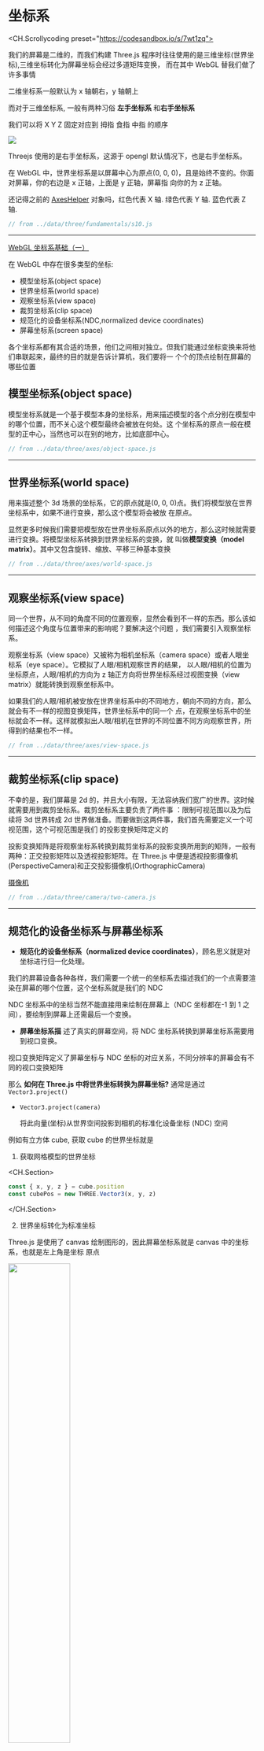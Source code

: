 # 坐标系

<CH.Scrollycoding preset="https://codesandbox.io/s/7wt1zq">

我们的屏幕是二维的，而我们构建 Three.js 程序时往往使用的是三维坐标(世界坐标),三维坐标转化为屏幕坐标会经过多道矩阵变换，
而在其中 WebGL 替我们做了许多事情

二维坐标系一般默认为 x 轴朝右，y 轴朝上

而对于三维坐标系, 一般有两种习俗 **左手坐标系** 和**右手坐标系**

我们可以将 X Y Z 固定对应到 拇指 食指 中指 的顺序

![](/assets/axes/left-or-right-handed-coordinate.jpg)

Threejs 使用的是右手坐标系，这源于 opengl 默认情况下，也是右手坐标系。

在 WebGL 中，世界坐标系是以屏幕中心为原点(0, 0, 0)，且是始终不变的。你面对屏幕，你的右边是 x 正轴，上面是 y 正轴，屏幕指
向你的为 z 正轴。

还记得之前的 [AxesHelper](https://threejs.org/docs/index.html?q=axes#api/zh/helpers/AxesHelper) 对象吗，红色代表 X 轴.
绿色代表 Y 轴. 蓝色代表 Z 轴.

```js src/index.js
// from ../data/three/fundamentals/s10.js
```

---

[WebGL 坐标系基础（一）](https://juejin.cn/post/6890795086054260750)

在 WebGL 中存在很多类型的坐标:

- 模型坐标系(object space)
- 世界坐标系(world space)
- 观察坐标系(view space)
- 裁剪坐标系(clip space)
- 规范化的设备坐标系(NDC,normalized device coordinates)
- 屏幕坐标系(screen space)

各个坐标系都有其合适的场景，他们之间相对独立。但我们能通过坐标变换来将他们串联起来，最终的目的就是告诉计算机，我们要将一
个个的顶点绘制在屏幕的哪些位置

## 模型坐标系(object space)

模型坐标系就是一个基于模型本身的坐标系，用来描述模型的各个点分别在模型中的哪个位置，而不关心这个模型最终会被放在何处。这
个坐标系的原点一般在模型的正中心，当然也可以在别的地方，比如底部中心。

```js src/index.js
// from ../data/three/axes/object-space.js
```

---

## 世界坐标系(world space)

用来描述整个 3d 场景的坐标系，它的原点就是(0, 0, 0)点。我们将模型放在世界坐标系中，如果不进行变换，那么这个模型将会被放
在原点。

显然更多时候我们需要把模型放在世界坐标系原点以外的地方，那么这时候就需要进行变换。将模型坐标系转换到世界坐标系的变换，就
叫做**模型变换（model matrix）**。其中又包含旋转、缩放、平移三种基本变换

```js src/index.js
// from ../data/three/axes/world-space.js
```

---

## 观察坐标系(view space)

同一个世界，从不同的角度不同的位置观察，显然会看到不一样的东西。那么该如何描述这个角度与位置带来的影响呢？要解决这个问题
，我们需要引入观察坐标系。

观察坐标系（view space）又被称为相机坐标系（camera space）或者人眼坐标系（eye space）。它模拟了人眼/相机观察世界的结果，
以人眼/相机的位置为坐标原点，人眼/相机的方向为 z 轴正方向将世界坐标系经过视图变换（view matrix）就能转换到观察坐标系中。

如果我们的人眼/相机被安放在世界坐标系中的不同地方，朝向不同的方向，那么就会有不一样的视图变换矩阵，世界坐标系中的同一个
点，在观察坐标系中的坐标就会不一样。这样就模拟出人眼/相机在世界的不同位置不同方向观察世界，所得到的结果也不一样。

```js src/index.js
// from ../data/three/axes/view-space.js
```

---

## 裁剪坐标系(clip space)

不幸的是，我们屏幕是 2d 的，并且大小有限，无法容纳我们宽广的世界。这时候就需要用到裁剪坐标系。裁剪坐标系主要负责了两件事
：限制可视范围以及为后续将 3d 世界转成 2d 世界做准备。而要做到这两件事，我们首先需要定义一个可视范围，这个可视范围是我们
的投影变换矩阵定义的

投影变换矩阵是将观察坐标系转换到裁剪坐标系的投影变换所用到的矩阵，一般有两种：正交投影矩阵以及透视投影矩阵。在 Three.js
中便是透视投影摄像机(PerspectiveCamera)和正交投影摄像机(OrthographicCamera)

[摄像机](./camera)

```js src/index.js
// from ../data/three/camera/two-camera.js
```

---

## 规范化的设备坐标系与屏幕坐标系

- **规范化的设备坐标系（normalized device coordinates）**，顾名思义就是对坐标进行归一化处理。

我们的屏幕设备各种各样，我们需要一个统一的坐标系去描述我们的一个点需要渲染在屏幕的哪个位置，这个坐标系就是我们的 NDC

NDC 坐标系中的坐标当然不能直接用来绘制在屏幕上（NDC 坐标都在-1 到 1 之间），要绘制到屏幕上还需最后一个变换。

- **屏幕坐标系描** 述了真实的屏幕空间，将 NDC 坐标系转换到屏幕坐标系需要用到视口变换。

视口变换矩阵定义了屏幕坐标与 NDC 坐标的对应关系，不同分辨率的屏幕会有不同的视口变换矩阵

那么 **如何在 Three.js 中将世界坐标转换为屏幕坐标?** 通常是通过 `Vector3.project()`

- `Vector3.project(camera)`

  将此向量(坐标)从世界空间投影到相机的标准化设备坐标 (NDC) 空间

例如有立方体 cube, 获取 cube 的世界坐标就是

1. 获取网格模型的世界坐标

<CH.Section>

```js
const { x, y, z } = cube.position
const cubePos = new THREE.Vector3(x, y, z)
```

</CH.Section>

2. 世界坐标转化为标准坐标

Three.js 是使用了 canvas 绘制图形的，因此屏幕坐标系就是 canvas 中的坐标系，也就是左上角是坐标 原点

<img alt="" src="/assets/axes/canvas-and-three.png" width="50%" />

这里 canvas 画布的宽高分别是 `window.innerWidth` 和 `window.innerHeight`。从屏幕坐标系的角度看画布的中心坐标为

<CH.Section>

```js
const centerX = window.innerWidth / 2
const centerY = window.innerHeight / 2
```

</CH.Section>

然后，将设备坐标系使用 `Vector3.project` 方法转换到标准设备坐标系，

<CH.Section>
```js 
const standardVec3 = cubePos.project(camera)
```

</CH.Section>

3. 标准设备坐标转屏幕坐标

<CH.Section>

```js
// 标准设备坐标转屏幕坐标
const canvasX = Math.round(centerX _ standardVec3.x + centerX)
const canvasY = Math.round(-centerY _ standardVec3.y + centerY)
```

</CH.Section>

## 屏幕坐标转世界坐标

屏幕坐标转世界坐标便和上边步骤相反，即： 屏幕坐标 -> 标准设备坐标 -> 世界坐标系

假设 canvas 中有一点 (x, y), 那么这个点在空间坐标系的坐标便是

<CH.Section>

```js
const x1 = (x / width.innerWidth) * 2 - 1
const y1 = -(y / window.innerHeight) * 2 + 1
```

</CH.Section>
然后，再通过 Vector3.unproject(camera) 方法将标准设备坐标转为世界坐标

```js
const standardVec3 = new Vector3(x1, y1, 0)
const worldVector = standardVec3.unproject(camera)
```

<CH.Section>

```js src/index.js
// from ../data/three/axes/s2.js
```

</CH.Section>
</CH.Scrollycoding>
